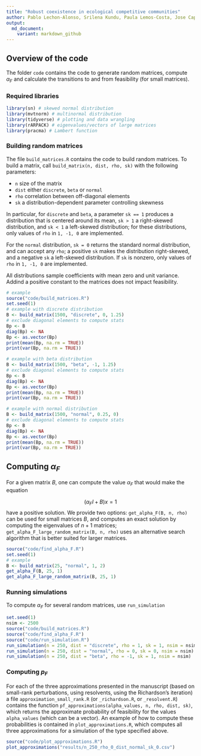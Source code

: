```yaml
---
title: "Robust coexistence in ecological competitive communities"
author: Pablo Lechon-Alonso, Srilena Kundu, Paula Lemos-Costa, Jose Capitan and Stefano Allesina
output:
  md_document:
    variant: markdown_github
---
```


## Overview of the code

The folder `code` contains the code to generate random matrices, compute $\alpha_F$ and calculate the transitions to and from feasibility (for small matrices). 

### Required libraries

```r
library(sn) # skewed normal distribution
library(mvtnorm) # multinormal distribution
library(tidyverse) # plotting and data wrangling
library(rARPACK) # eigenvalues/vectors of large matrices
library(pracma) # Lambert function
```

### Building random matrices

The file `build_matrices.R` contains the code to build random matrices. To build a matrix, call `build_matrix(n, dist, rho, sk)` with the following parameters:

- `n` size of the matrix
- `dist` either `discrete`, `beta` or `normal`
- `rho` correlation between off-diagonal elements
- `sk` a distribution-dependent parameter controlling skewness

In particular, for `discrete` and `beta`, a parameter `sk == 1` produces a distribution that is centered around its mean, `sk > 1` a right-skewed distribution, and `sk < 1` a left-skewed distribution; for these distributions, only values of `rho` in `1, -1, 0` are implemented.

For the `normal` distribution, `sk = 0` returns the standard normal distribution, and can accept any `rho`; a positive `sk` makes the distribution right-skewed, and a negative `sk` a left-skewed distribution. If `sk` is nonzero, only values of `rho` in `1, -1, 0` are implemented.

All distributions sample coefficients with mean zero and unit variance. Addind a positive constant to the matrices does not impact feasibility.

```r
# example 
source("code/build_matrices.R")
set.seed(1)
# example with discrete distribution
B <- build_matrix(1500, "discrete", 0, 1.25)
# exclude diagonal elements to compute stats
Bp <- B
diag(Bp) <- NA
Bp <- as.vector(Bp)
print(mean(Bp, na.rm = TRUE))
print(var(Bp, na.rm = TRUE))

# example with beta distribution
B <- build_matrix(1500, "beta", -1, 1.25)
# exclude diagonal elements to compute stats
Bp <- B
diag(Bp) <- NA
Bp <- as.vector(Bp)
print(mean(Bp, na.rm = TRUE))
print(var(Bp, na.rm = TRUE))

# example with normal distribution
B <- build_matrix(1500, "normal", 0.25, 0)
# exclude diagonal elements to compute stats
Bp <- B
diag(Bp) <- NA
Bp <- as.vector(Bp)
print(mean(Bp, na.rm = TRUE))
print(var(Bp, na.rm = TRUE))
```
## Computing $\alpha_F$

For a given matrix $B$, one can compute the value $\alpha_F$ that would make the equation

$$
(\alpha_F I + B) x = 1
$$
have a positive solution. We provide two options: `get_alpha_F(B, n, rho)` can be used for small matrices $B$, and computes an exact solution by computing the eigenvalues of $n + 1$ matrices; `get_alpha_F_large_random_matrix(B, n, rho)` uses an alternative search algorithm that is better suited for larger matrices.

```r
source("code/find_alpha_F.R")
set.seed(1)
# example
B <- build_matrix(25, "normal", 1, 2)
get_alpha_F(B, 25, 1)
get_alpha_F_large_random_matrix(B, 25, 1)
```

### Running simulations

To compute $\alpha_F$ for several random matrices, use `run_simulation`

```r
set.seed(1)
nsim <- 2500
source("code/build_matrices.R")
source("code/find_alpha_F.R")
source("code/run_simulation.R")
run_simulation(n = 250, dist = "discrete", rho = 1, sk = 1, nsim = nsim)
run_simulation(n = 250, dist = "normal", rho = 0, sk = 0, nsim = nsim)
run_simulation(n = 250, dist = "beta", rho = -1, sk = 1, nsim = nsim)
```

### Computing $p_F$

For each of the three approximations presented in the manuscript (based on small-rank perturbations, using resolvents, using the Richardson's iteration) a file `approximation_small_rank.R` (or `_richardson.R`, or `_resolvent.R`) contains the function `pf_approximations(alpha_values, n, rho, dist, sk)`, which returns the approximate probability of feasibility for the values `alpha_values` (which can be a vector). An example of how to compute these probabilities is contained in `plot_approximations.R`, which computes all three approximations for a simulation of the type specified above.

```r
source("code/plot_approximations.R")
plot_approximations("results/n_250_rho_0_dist_normal_sk_0.csv")
```

